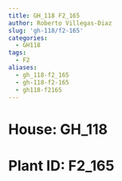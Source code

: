 ```yaml
---
title: GH_118 F2_165
author: Roberto Villegas-Diaz
slug: 'gh-118/f2-165'
categories:
  - GH118
tags:
  - F2
aliases:
  - gh_118-f2_165
  - gh-118-f2-165
  - gh118-f2165
---
```


# **House**: GH_118
# **Plant ID**: F2_165
